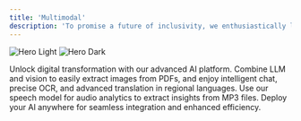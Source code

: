```yaml
---
title: 'Multimodal'
description: 'To promise a future of inclusivity, we enthusiastically leverage the potential of Multimodal Large Language Models (LLM) for enterprises.'
---
```


<img
  className="block dark:hidden"
  src="/images/multimodal_architecture.png"
  alt="Hero Light"
/>
<img
  className="hidden dark:block"
  src="/images/multimodal_architecture.png"
  alt="Hero Dark"
/>

Unlock digital transformation with our advanced AI platform. Combine LLM and vision to easily extract images from PDFs, and enjoy intelligent chat, precise OCR, and advanced translation in regional languages. Use our speech model for audio analytics to extract insights from MP3 files. Deploy your AI anywhere for seamless integration and enhanced efficiency.